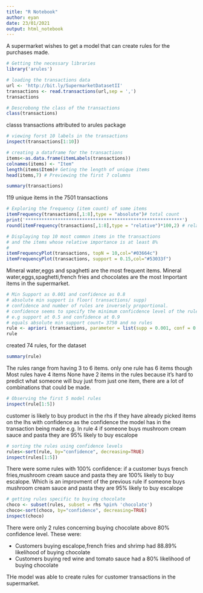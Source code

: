 ```yaml
---
title: "R Notebook"
author: eyan
date: 23/01/2021
output: html_notebook
---
```

A supermarket wishes to get a model that can create rules for the purchases made.
```r
# Getting the necessary libraries
library('arules')
```
```r
# loading the transactions data
url <- 'http://bit.ly/SupermarketDatasetII'
transactions <- read.transactions(url,sep = ',')
transactions
```
```r
# Descrobong the class of the transactions
class(transactions)
```
classs transactions attributed to arules package
```r
# viewing forst 10 labels in the transactions
inspect(transactions[1:10])
```
```r
# creating a dataframe for the transactions
items<-as.data.frame(itemLabels(transactions))
colnames(items) <- "Item"
length(items$Item)# Geting the length of unique items
head(items,7) # Previewing the first 7 columns
```
```r
summary(transactions)
```
119 unique items in the 7501 transactions
```r
# Exploring the frequency (item count) of some items
itemFrequency(transactions[,1:8],type = "absolute")# total count
print('**********************************************************')
round(itemFrequency(transactions[,1:8],type = "relative")*100,2) # relative count
```
```r
# Displaying top 10 most common items in the transactions
# and the items whose relative importance is at least 8%
#
itemFrequencyPlot(transactions, topN = 10,col="#03664c")
itemFrequencyPlot(transactions, support = 0.15,col="#53033f")
```
Mineral water,eggs and spaghetti are the most frequent items.
Mineral water,eggs,spaghetti,french fries and chocolates are the most Important items in the supermarket.
```r
# Min Support as 0.001 and confidence as 0.8
# absolute min support is floor( transactions/ supp)
# confidence and number of rules are inversely proportional.
# confidence seems to specify the minimum conficdence level of the rules
# e.g support at 0.5 and confidence at 0.9
# equals absolute min support count= 3750 and no rules
rule <- apriori (transactions, parameter = list(supp = 0.001, conf = 0.80))
rule
```
created 74 rules, for the dataset
```r

summary(rule)
```
The rules range from having 3 to 6 items.
only one rule has 6 items though
Most rules have 4 items
None have 2 items in the rules because it's hard to predict what someone will buy just from just one item, there are a lot of combinations that could be made.
```r
# Observing the first 5 model rules
inspect(rule[1:5])
```
customer is likely to buy product in the rhs if they have already picked items on the lhs with confidence as the confidence the model has in the transaction being made
e.g. In rule 4 if someone buys mushroom cream sauce and pasta they are 95% likely to buy escalope

```r
# sorting the rules using confidence levels
rules<-sort(rule, by="confidence", decreasing=TRUE)
inspect(rules[1:5])
```
There were some rules with 100% confidence:
if a customer buys french fries,mushroom cream sauce and pasta they are 100% likely to buy escalope. Which is an improvment of the previous rule if someone buys mushroom cream sauce and pasta they are 95% likely to buy escalope
```r
# getting rules specific to buying chocolate
choco <- subset(rules, subset = rhs %pin% 'chocolate')
choco<-sort(choco, by="confidence", decreasing=TRUE)
inspect(choco)
```

There were only 2 rules concerning buying chocolate above 80% confidence level. These were:
<ul>
 <li>Customers buying escalope,french fries and shrimp had 88.89% likelihood of buying chocolate
<li>Customers buying red wine and tomato sauce had a 80% likelihood of buying chocolate
</ul>

THe model was able to create rules for customer transactions in the supermarket.